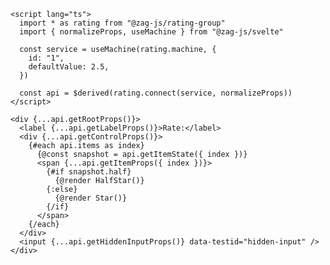 ```svelte
<script lang="ts">
  import * as rating from "@zag-js/rating-group"
  import { normalizeProps, useMachine } from "@zag-js/svelte"

  const service = useMachine(rating.machine, {
    id: "1",
    defaultValue: 2.5,
  })

  const api = $derived(rating.connect(service, normalizeProps))
</script>

<div {...api.getRootProps()}>
  <label {...api.getLabelProps()}>Rate:</label>
  <div {...api.getControlProps()}>
    {#each api.items as index}
      {@const snapshot = api.getItemState({ index })}
      <span {...api.getItemProps({ index })}>
        {#if snapshot.half}
          {@render HalfStar()}
        {:else}
          {@render Star()}
        {/if}
      </span>
    {/each}
  </div>
  <input {...api.getHiddenInputProps()} data-testid="hidden-input" />
</div>
```
